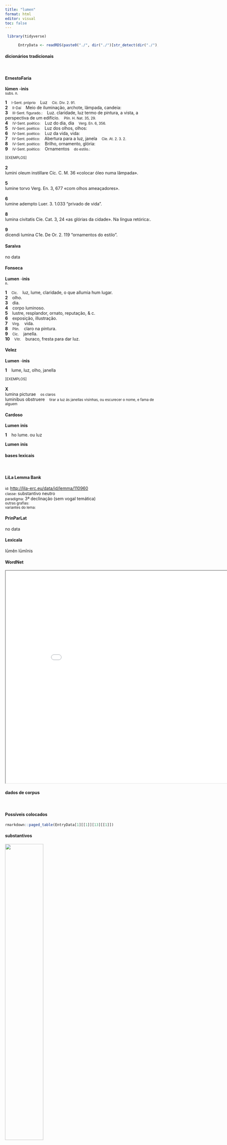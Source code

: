 ```yaml
---
title: "lumen"
format: html
editor: visual
toc: false
---
```



```r
 library(tidyverse) 

      EntryData <- readRDS(paste0("./", dir("./")[str_detect(dir("./"), "_xx108-117-109-101-110xx_.rds")]))

```


#### dicionários tradicionais

&emsp;




::: panel-tabset

#### ErnestoFaria

<b>lūmen</b> <b>-ìnis</b> <br> <small>subs. n.</small> <br> <small></small>   <p> <b>1</b> &ensp; <small>I-Sent. próprio</small> &ensp; Luz &ensp; <small>Cíc. Div. 2. 91.</small> <br> <b>2</b> &ensp; <small>II-Daí</small> &ensp; Meio de iluminação, archote, lâmpada, candeia: &ensp; <small></small> <br> <b>3</b> &ensp; <small>III-Sent. figurado.:</small> &ensp; Luz. claridade, luz termo de pintura, a vista, a perspectiva de um edifício. &ensp; <small>Plín. H. Nat. 35, 29.</small> <br> <b>4</b> &ensp; <small>IV-Sent. poético:</small> &ensp; Luz do dia, dia &ensp; <small>Verg. En. 6, 356.</small> <br> <b>5</b> &ensp; <small>IV-Sent. poético:</small> &ensp; Luz dos olhos, olhos: &ensp; <small></small> <br> <b>6</b> &ensp; <small>IV-Sent. poético:</small> &ensp; Luz da vida, vida: &ensp; <small></small> <br> <b>7</b> &ensp; <small>IV-Sent. poético:</small> &ensp; Abertura para a luz, janela &ensp; <small>Cíe. At. 2. 3. 2.</small> <br> <b>8</b> &ensp; <small>IV-Sent. poético:</small> &ensp; Brilho, ornamento, glória: &ensp; <small></small> <br> <b>9</b> &ensp; <small>IV-Sent. poético:</small> &ensp; Ornamentos &ensp; <small>do estilo.:</small> </p>   <p><small>[EXEMPLOS]</small><br> <br><b>2</b><br>lumini oleum instillare Cíc. C. M. 36 «colocar óleo numa lâmpada». <br> <br><b>5</b><br>lumine torvo Verg. En. 3, 677 «com olhos ameaçadores». <br> <br><b>6</b><br>lumine adempto Luer. 3. 1.033 “privado de vida”. <br> <br><b>8</b><br>lumina civitatis Cíe. Cat. 3, 24 «as glórias da cidade». Na língua retórica:. <br> <br><b>9</b><br>dicendi lumina C1e. De Or. 2. 119 “ornamentos do estilo”. </p>




#### Saraiva

no data




#### Fonseca

<b>Lumen</b> -<b>inis</b> <br> <small>n.</small>   <p> <b>1</b> &ensp; <small>Cic.</small> &ensp; luz, lume, claridade, o que allumia hum lugar. <br> <b>2</b> &ensp; olho. <br> <b>3</b> &ensp; dia. <br> <b>4</b> &ensp; corpo luminoso. <br> <b>5</b> &ensp; lustre, resplandor, ornato, reputação, & c. <br> <b>6</b> &ensp; exposição, illustração. <br> <b>7</b> &ensp; <small>Virg.</small> &ensp; vida. <br> <b>8</b> &ensp; <small>Plin.</small> &ensp; claro na pintura. <br> <b>9</b> &ensp; <small>Cic.</small> &ensp; janella. <br> <b>10</b> &ensp; <small>Vitr.</small> &ensp; buraco, fresta para dar luz. </p>




#### Velez

<b>Lumen</b> -<b>inis</b>   <p> <b>1</b> &ensp; lume, luz, olho, janella </p>   <p><small>[EXEMPLOS]</small><br> <br><b>X</b><br>lumina picturae &ensp; <small>os claros</small> <br> luminibus obstruere &ensp; <small>tirar a luz ás janellas visinhas, ou escurecer o nome, e fama de alguem</small> </p>




#### Cardoso

<b>Lumen</b> <b>inis</b>   <p> <b>1</b> &ensp; ho lume. ou luz </p> 
 <b>Lumen</b> <b>inis</b>


:::



#### bases lexicais

&emsp;






::: panel-tabset

#### LiLa Lemma Bank

<small> id: </small> <a href=' http://lila-erc.eu/data/id/lemma/110960 ' target="_blank"> http://lila-erc.eu/data/id/lemma/110960 </a> <br>
<small> classe: </small> substantivo neutro   <br>
<small> paradigma: </small> 3ª declinação (sem vogal temática) <br>
<small> outras grafias: </small>  <br>
<small> variantes do lema: </small>  <br>





#### PrinParLat

no data




#### Lexicala

lūmĕn 
 lūmĭnis




#### WordNet

<iframe width='900' height='700' src='Media/Tree__xx108-117-109-101-110xx__sem_type_lexemes_pt.html'>

</iframe>


:::



#### dados de corpus

&emsp;




::: panel-tabset

#### Possíveis colocados

```r

rmarkdown::paged_table(EntryData[1][[1]][13][[1]])

```


#### substantivos

![](./Media/wordcloud__xx108-117-109-101-110xx__BY_collocate_scoreSUBST.webp){width=50% fig-alt='This chart plots collocate by scoreSUBST, for the headword lumen here are all the values plotted: collocate: exstinguo; scoreSUBST: 0. collocate: et; scoreSUBST: 0'}




#### adjetivos

![](./Media/wordcloud__xx108-117-109-101-110xx__BY_collocate_scoreADJ.webp){width=50% fig-alt='This chart plots collocate by scoreADJ, for the headword lumen here are all the values plotted: collocate: exstinguo; scoreADJ: 0. collocate: et; scoreADJ: 0'}




#### verbos

![](./Media/wordcloud__xx108-117-109-101-110xx__BY_collocate_scoreVERBO.webp){width=50% fig-alt='This chart plots collocate by scoreVERBO, for the headword lumen here are all the values plotted: collocate: exstinguo; scoreVERBO: 2. collocate: et; scoreVERBO: 0'}




#### advérbios

![](./Media/wordcloud__xx108-117-109-101-110xx__BY_collocate_scoreADV.webp){width=50% fig-alt='This chart plots collocate by scoreADV, for the headword lumen here are all the values plotted: collocate: exstinguo; scoreADV: 0. collocate: et; scoreADV: 0'}




#### preposições e conjunções

![](./Media/wordcloud__xx108-117-109-101-110xx__BY_collocate_scoreFUNC.webp){width=50% fig-alt='This chart plots collocate by scoreFUNC, for the headword lumen here are all the values plotted: collocate: exstinguo; scoreFUNC: 0. collocate: et; scoreFUNC: 0'}


:::



::: panel-tabset

#### ExemplosTraduzidos

<p> subito refulsit <b>lumine</b> et subito occidit <br> <small> Sen.Oed.308 <br> Brilhou com sua luz subitamente e subitamente apagou. <small> [JDD] </small> </small> </p>
; <p> superauit postea Cinna cum Mario tum uero clarissimis uiris interfectis <b>lumina</b> ciuitatis exstincta sunt <br> <small> Cic.Catil.3.24.7 <br> Depois Cina com Mário triunfou; então, na verdade, assassinados os varões mais ilustres, as luzes da cidade foram extintas. <small> [JDD, de outra edição] </small> </small> </p>





#### Frequência por autor

![](./Media/barchart__xx108-117-109-101-110xx__lemma_BY_author_Frequencies.webp){width=50% fig-alt='This charts plots the frequency of lemma by author_Frequencies. The Ovidius subcorpus registers the highest normalized frequency, with the value of 13.73 and an absolute frequency of 8. The Tacitus subcorpus follows, with a normalized frequency of 0 and an absolute frequency of 0. the subcorpus with the least normalized frequency is Caesar with the normalized value of 0 and an absolute freqeuncy of 0. here are all the values: subcorpus: Caesar ; normalized frequency: 0 ; absolute frequency: 0. subcorpus: Cicero ; normalized frequency: 14 ; absolute frequency: 0.872143729286586. subcorpus: Horatius ; normalized frequency: 0 ; absolute frequency: 0. subcorpus: Ovidius ; normalized frequency: 8 ; absolute frequency: 13.7268359643102. subcorpus: Phaedrus ; normalized frequency: 2 ; absolute frequency: 3.0362835888872. subcorpus: Sallustius ; normalized frequency: 0 ; absolute frequency: 0. subcorpus: Seneca ; normalized frequency: 15 ; absolute frequency: 2.79949982269834. subcorpus: Suetonius ; normalized frequency: 0 ; absolute frequency: 0. subcorpus: Tacitus ; normalized frequency: 0 ; absolute frequency: 0. subcorpus: Vergilius ; normalized frequency: 2 ; absolute frequency: 3.86100386100386. subcorpus: Hieronymus ; normalized frequency: 0 ; absolute frequency: 0'}




#### Frequência por gênero

![](./Media/barchart__xx108-117-109-101-110xx__lemma_BY_genre_Frequencies.webp){width=50% fig-alt='This charts plots the frequency of lemma by genre_Frequencies. The Poesia.didática subcorpus registers the highest normalized frequency, with the value of 8.48 and an absolute frequency of 10. The Poesia.didática subcorpus follows, with a normalized frequency of 8.48 and an absolute frequency of 10. the subcorpus with the least normalized frequency is Prosa.histórica with the normalized value of 0 and an absolute freqeuncy of 0. here are all the values: subcorpus: Prosa.histórica ; normalized frequency: 0 ; absolute frequency: 0. subcorpus: Prosa.filosófica ; normalized frequency: 11 ; absolute frequency: 1.81216124940281. subcorpus: Prosa.oratória ; normalized frequency: 8 ; absolute frequency: 0.768100774821657. subcorpus: Prosa.epistolográfica ; normalized frequency: 1 ; absolute frequency: 0.264977874347492. subcorpus: Poesia.lírica ; normalized frequency: 0 ; absolute frequency: 0. subcorpus: Poesia.didática ; normalized frequency: 10 ; absolute frequency: 8.48248367121893. subcorpus: Poesia.trágica ; normalized frequency: 9 ; absolute frequency: 7.81792911744267. subcorpus: Poesia.épica ; normalized frequency: 2 ; absolute frequency: 3.86100386100386. subcorpus: Prosa.ficcional ; normalized frequency: 0 ; absolute frequency: 0'}




#### Frequência por século

![](./Media/barchart__xx108-117-109-101-110xx__lemma_BY_period_Frequencies.webp){width=50% fig-alt='This charts plots the frequency of lemma by period_Frequencies. The I.d.C. subcorpus registers the highest normalized frequency, with the value of 3.82 and an absolute frequency of 25. The I.a.C. subcorpus follows, with a normalized frequency of 0.74 and an absolute frequency of 16. the subcorpus with the least normalized frequency is II.d.C. with the normalized value of 0 and an absolute freqeuncy of 0. here are all the values: subcorpus: I.a.C. ; normalized frequency: 16 ; absolute frequency: 0.744705608564114. subcorpus: I.d.C. ; normalized frequency: 25 ; absolute frequency: 3.82438427413186. subcorpus: II.d.C. ; normalized frequency: 0 ; absolute frequency: 0. subcorpus: IV.d.C. ; normalized frequency: 0 ; absolute frequency: 0'}


:::


